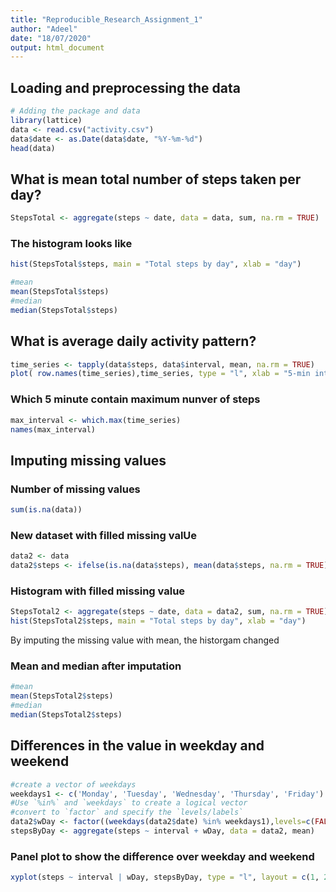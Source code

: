 ```yaml
---
title: "Reproducible_Research_Assignment_1"
author: "Adeel"
date: "18/07/2020"
output: html_document
---
```

## Loading and preprocessing the data
```r
# Adding the package and data
library(lattice)
data <- read.csv("activity.csv")
data$date <- as.Date(data$date, "%Y-%m-%d")
head(data)
```

## What is mean total number of steps taken per day?
```r
StepsTotal <- aggregate(steps ~ date, data = data, sum, na.rm = TRUE)
```

### The histogram looks like 
```r
hist(StepsTotal$steps, main = "Total steps by day", xlab = "day")
```

```r
#mean 
mean(StepsTotal$steps)
#median
median(StepsTotal$steps)
```

## What is average daily activity pattern?

```r
time_series <- tapply(data$steps, data$interval, mean, na.rm = TRUE)
plot( row.names(time_series),time_series, type = "l", xlab = "5-min interval", ylab = "Average across all Days", main = "Average number of steps taken")
```
### Which 5 minute contain maximum nunver of steps
```r
max_interval <- which.max(time_series)
names(max_interval)

```
## Imputing missing values
### Number of missing values
```r

sum(is.na(data))

```
### New dataset with filled missing valUe
```r
data2 <- data
data2$steps <- ifelse(is.na(data$steps), mean(data$steps, na.rm = TRUE), data$steps)

```
### Histogram with filled missing value
```r
StepsTotal2 <- aggregate(steps ~ date, data = data2, sum, na.rm = TRUE)
hist(StepsTotal2$steps, main = "Total steps by day", xlab = "day")
```
By imputing the missing value with mean, the historgam changed

### Mean and median after imputation
```r
#mean 
mean(StepsTotal2$steps)
#median
median(StepsTotal2$steps)
```

## Differences in the value in weekday and weekend
```r
#create a vector of weekdays
weekdays1 <- c('Monday', 'Tuesday', 'Wednesday', 'Thursday', 'Friday')
#Use `%in%` and `weekdays` to create a logical vector
#convert to `factor` and specify the `levels/labels`
data2$wDay <- factor((weekdays(data2$date) %in% weekdays1),levels=c(FALSE, TRUE), labels=c('weekend', 'weekday')) 
stepsByDay <- aggregate(steps ~ interval + wDay, data = data2, mean)

```

### Panel plot to show the difference over weekday and weekend
```r

xyplot(steps ~ interval | wDay, stepsByDay, type = "l", layout = c(1, 2), xlab = "Interval", ylab = "Number of steps")

```

